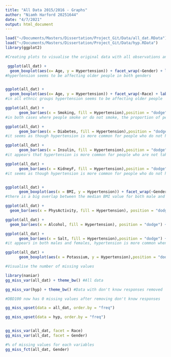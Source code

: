 ```yaml
---
title: "All Data 2015/2016 - Graphs"
author: "Niamh Harford 20251644"
date: "4/7/2021"
output: html_document
---
```


```r
load("~/Documents/Masters/Dissertation/Project_Git/Data/all_dat.RData")
load("~/Documents/Masters/Dissertation/Project_Git/Data/hyp.RData")
library(ggplot2)
```


```r
#Creating plots to visualise the original data with all observations and levels

 ggplot(all_dat) +
  geom_boxplot(aes(x= Age, y = Hypertension)) + facet_wrap(~Gender) + labs(x="Age", y = "Hypertension") + coord_flip()
#hypertension seems to be affecting older people in both genders


ggplot(all_dat) +
  geom_boxplot(aes(x= Age, y = Hypertension)) + facet_wrap(~Race) + labs(x="Age", y = "Hypertension") + coord_flip()
#in all ethnic groups hypertension seems to be affecting older people

ggplot(all_dat) +
      geom_bar(aes(x = Smoking, fill = Hypertension),position = "dodge") + facet_wrap(~Gender) + xlab("Smoking") + labs(fill= "Hypertension")
#in both cases where people smoke or do not smoke, the proportion of people that do not have hypertension is higher than those who do have it

ggplot(all_dat) +
      geom_bar(aes(x = Diabetes, fill = Hypertension),position = "dodge") + facet_wrap(~Gender) + labs(x="Diabetes") + labs(fill="Hypertension")
#it seems as though hypertension is more common for people who do not have diabetes, however for those that do have diabetes, there is a higher proportion of people who have hypertension

ggplot(all_dat) +
      geom_bar(aes(x = Insulin, fill = Hypertension),position = "dodge") + facet_wrap(~Gender) + labs(x="Insulin Intake") + labs(fill="Hypertension")
#it appears that hypertension is more common for people who are not taking insulin

ggplot(all_dat) +
      geom_bar(aes(x = KidneyF, fill = Hypertension),position = "dodge") + facet_wrap(~Gender) + labs(x="Kidney Failure") + labs(fill="Hypertension")
#it seems as though hypertension is more common for people who do not have kidney disease


ggplot(all_dat) +
      geom_boxplot(aes(x = BMI, y = Hypertension)) + facet_wrap(~Gender) + labs(x="BMI", y = "Hypertension") + coord_flip()
#there is a big overlap between the median BMI value for both male and females that both have heard from a doctor that they have hypertension and those that have not

ggplot(all_dat) +
  geom_bar(aes(x = PhysActivity, fill = Hypertension), position = "dodge") + facet_wrap(~Gender) + labs(x="Physical Activity", y = "Hypertension") 

ggplot(all_dat) +
  geom_bar(aes(x = Alcohol, fill = Hypertension), position = "dodge") + facet_wrap(~Gender) + labs(x="Alcohol", y = "Hypertension") 

ggplot(all_dat) +
      geom_bar(aes(x = Salt, fill = Hypertension),position = "dodge") + facet_wrap(~Gender) + labs(x="Salt",fill="Hypertension")
#it appears in both males and females, hypertension is more common when salt is "rarely" added to meals

ggplot(all_dat) +
      geom_boxplot(aes(x = Potassium, y = Hypertension),position = "dodge") + facet_wrap(~Gender) + labs(x="Potassium", y ="Hypertension") + coord_flip()
```


```r
#Visualise the number of missing values

library(naniar)
gg_miss_var(all_dat) + theme_bw() #All data

gg_miss_var(hyp) + theme_bw() #Data with don't know responses removed

#DBD100 now has 0 missing values after removing don't know responses

gg_miss_upset(data = all_dat, order.by = "freq")

gg_miss_upset(data = hyp, order.by = "freq")


gg_miss_var(all_dat, facet = Race)
gg_miss_var(all_dat, facet = Gender)

#% of missing values for each variables
gg_miss_fct(all_dat, Gender)

```



